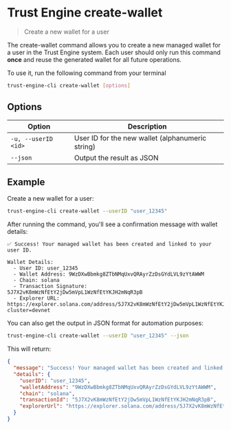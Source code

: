 # Trust Engine create-wallet

> Create a new wallet for a user

The create-wallet command allows you to create a new managed wallet for a user in the Trust Engine system. Each user should only run this command **once** and reuse the generated wallet for all future operations.

To use it, run the following command from your terminal

```bash
trust-engine-cli create-wallet [options]
```

## Options

| Option               | Description                                      |
| -------------------- | ------------------------------------------------ |
| `-u, --userID <id>`  | User ID for the new wallet (alphanumeric string) |
| `--json`             | Output the result as JSON                        |

## Example

Create a new wallet for a user:

```bash
trust-engine-cli create-wallet --userID "user_12345"
```

After running the command, you'll see a confirmation message with wallet details:

```
✅ Success! Your managed wallet has been created and linked to your user ID.

Wallet Details:
  - User ID: user_12345
  - Wallet Address: 9WzDXwBbmkg8ZTbNMqUxvQRAyrZzDsGYdLVL9zYtAWWM
  - Chain: solana
  - Transaction Signature: 5J7X2vK8mWzNfEtY2jDw5mVpL1WzNfEtYKJH2mNqR3pB
  - Explorer URL: https://explorer.solana.com/address/5J7X2vK8mWzNfEtY2jDw5mVpL1WzNfEtYKJH2mNqR3pB?cluster=devnet
```

You can also get the output in JSON format for automation purposes:

```bash
trust-engine-cli create-wallet --userID "user_12345" --json
```

This will return:

```json
{
  "message": "Success! Your managed wallet has been created and linked to your user ID.",
  "details": {
    "userID": "user_12345",
    "walletAddress": "9WzDXwBbmkg8ZTbNMqUxvQRAyrZzDsGYdLVL9zYtAWWM",
    "chain": "solana",
    "transactionId": "5J7X2vK8mWzNfEtY2jDw5mVpL1WzNfEtYKJH2mNqR3pB",
    "explorerUrl": "https://explorer.solana.com/address/5J7X2vK8mWzNfEtY2jDw5mVpL1WzNfEtYKJH2mNqR3pB?cluster=devnet"
  }
}
```

